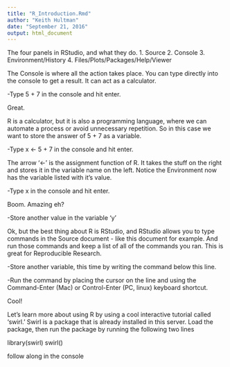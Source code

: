 ```yaml
---
title: "R_Introduction.Rmd"
author: "Keith Hultman"
date: "September 21, 2016"
output: html_document
---
```




The four panels in RStudio, and what they do.
1. Source
2. Console
3. Environment/History
4. Files/Plots/Packages/Help/Viewer


The Console is where all the action takes place. You can type directly into the console to get a result. It can act as a calculator. 

-Type 5 + 7 in the console and hit enter.

Great. 

R is a calculator, but it is also a programming language, where we can automate a process or avoid unnecessary repetition. So in this case we want to store the answer of 5 + 7 as a variable.

-Type x <- 5 + 7 in the console and hit enter.

The arrow '<-' is the assignment function of R. It takes the stuff on the right and stores it in the variable name on the left. Notice the Environment now has the variable listed with it's value. 

-Type x in the console and hit enter. 

Boom. Amazing eh?

-Store another value in the variable 'y'

Ok, but the best thing about R is RStudio, and RStudio allows you to type commands in the Source document - like this document for example. And run those commands and keep a list of all of the commands you ran. This is great for Reproducible Research. 

-Store another variable, this time by writing the command below this line.


-Run the command by placing the cursor on the line and using the Command-Enter (Mac) or Control-Enter (PC, linux) keyboard shortcut. 

Cool! 

Let's learn more about using R by using a cool interactive tutorial called 'swirl.' Swirl is a package that is already installed in this server. Load the package, then run the package by running the following two lines

library(swirl)
swirl()

follow along in the console


